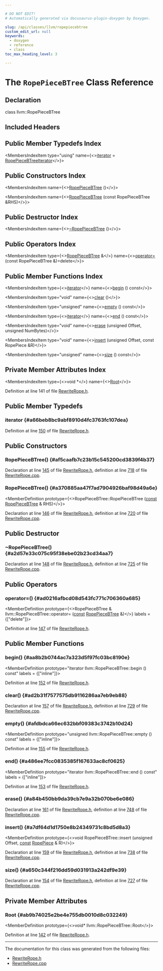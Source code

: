 ```yaml
---

# DO NOT EDIT!
# Automatically generated via docusaurus-plugin-doxygen by Doxygen.

slug: /api/classes/llvm/ropepiecebtree
custom_edit_url: null
keywords:
  - doxygen
  - reference
  - class
toc_max_heading_level: 3

---
```





# The `RopePieceBTree` Class Reference

<DoxygenPage pluginConfig={pluginConfig}>



## Declaration

<CodeBlock>class llvm::RopePieceBTree</CodeBlock>

## Included Headers

<IncludesList>
<IncludesListItem
  filePath="llvm/ADT/RewriteRope.h"
  permalink="/docs/api/files/include/include/llvm/include/llvm/adt/rewriterope-h"
  isLocal="true" />
</IncludesList>

## Public Member Typedefs Index

<MembersIndex>

<MembersIndexItem
  type="using"
  name={<><a href="#a66beb8bc9abf8910d4fc3763fc107dea">iterator</a> = <a href="/docs/api/classes/llvm/ropepiecebtreeiterator">RopePieceBTreeIterator</a></>}>
</MembersIndexItem>

</MembersIndex>

## Public Constructors Index

<MembersIndex>

<MembersIndexItem
  name={<><a href="#af5caafb7c23b15c545200cd3839f4b37">RopePieceBTree</a> ()</>}>
</MembersIndexItem>

<MembersIndexItem
  name={<><a href="#a370885aa47f7ad7904926baf98d49a6e">RopePieceBTree</a> (const RopePieceBTree &amp;RHS)</>}>
</MembersIndexItem>

</MembersIndex>

## Public Destructor Index

<MembersIndex>

<MembersIndexItem
  name={<><a href="#a2d57e33c075c95f38ebe02b23cd34aa7">~RopePieceBTree</a> ()</>}>
</MembersIndexItem>

</MembersIndex>

## Public Operators Index

<MembersIndex>

<MembersIndexItem
  type={<><a href="/docs/api/classes/llvm/ropepiecebtree">RopePieceBTree</a> &amp;</>}
  name={<><a href="#ad0216afbcd08d543fc771c706360a685">operator=</a> (const RopePieceBTree &amp;)=delete</>}>
</MembersIndexItem>

</MembersIndex>

## Public Member Functions Index

<MembersIndex>

<MembersIndexItem
  type={<><a href="#a66beb8bc9abf8910d4fc3763fc107dea">iterator</a></>}
  name={<><a href="#aa8b2b0744ac7a323d5f97fc03bc8190e">begin</a> () const</>}>
</MembersIndexItem>

<MembersIndexItem
  type="void"
  name={<><a href="#ad2b31f7577575db9116286aa7eb9eb88">clear</a> ()</>}>
</MembersIndexItem>

<MembersIndexItem
  type="unsigned"
  name={<><a href="#afdbdca66ec632bbf09383c3742b10d24">empty</a> () const</>}>
</MembersIndexItem>

<MembersIndexItem
  type={<><a href="#a66beb8bc9abf8910d4fc3763fc107dea">iterator</a></>}
  name={<><a href="#a486ee7fcc0835385f167633ac8cf0625">end</a> () const</>}>
</MembersIndexItem>

<MembersIndexItem
  type="void"
  name={<><a href="#a84b450bb9da39cb7e9a32b070be6e086">erase</a> (unsigned Offset, unsigned NumBytes)</>}>
</MembersIndexItem>

<MembersIndexItem
  type="void"
  name={<><a href="#a7df64d1d1750e8b24349731c8bd5d8a3">insert</a> (unsigned Offset, const RopePiece &amp;R)</>}>
</MembersIndexItem>

<MembersIndexItem
  type="unsigned"
  name={<><a href="#a650c344f216dd59d031913a242df9e39">size</a> () const</>}>
</MembersIndexItem>

</MembersIndex>

## Private Member Attributes Index

<MembersIndex>

<MembersIndexItem
  type={<>void &#42;</>}
  name={<><a href="#ab9b74025e2be4e755db0010d8c032249">Root</a></>}>
</MembersIndexItem>

</MembersIndex>


Definition at line 141 of file <a href="/docs/api/files/include/include/llvm/include/llvm/adt/rewriterope-h">RewriteRope.h</a>.

<SectionDefinition>

## Public Member Typedefs

### iterator {#a66beb8bc9abf8910d4fc3763fc107dea}

<MemberDefinition
  prototype="using llvm::RopePieceBTree::iterator =  RopePieceBTreeIterator">

Definition at line <a href="/docs/api/files/include/include/llvm/include/llvm/adt/rewriterope-h/#l00150">150</a> of file <a href="/docs/api/files/include/include/llvm/include/llvm/adt/rewriterope-h">RewriteRope.h</a>.
</MemberDefinition>

</SectionDefinition>

<SectionDefinition>

## Public Constructors

### RopePieceBTree() {#af5caafb7c23b15c545200cd3839f4b37}

<MemberDefinition
  prototype="RopePieceBTree::RopePieceBTree ()">

Declaration at line <a href="/docs/api/files/include/include/llvm/include/llvm/adt/rewriterope-h/#l00145">145</a> of file <a href="/docs/api/files/include/include/llvm/include/llvm/adt/rewriterope-h">RewriteRope.h</a>, definition at line <a href="/docs/api/files/lib/lib/support/rewriterope-cpp/#l00718">718</a> of file <a href="/docs/api/files/lib/lib/support/rewriterope-cpp">RewriteRope.cpp</a>.
</MemberDefinition>

### RopePieceBTree() {#a370885aa47f7ad7904926baf98d49a6e}

<MemberDefinition
  prototype={<>RopePieceBTree::RopePieceBTree (<a href="/docs/api/files/lib/lib/target/lib/target/aarch64/aarch64promoteconstant-cpp/#a90f8350fecae261c25be85d38b451bff">const</a> <a href="/docs/api/classes/llvm/ropepiecebtree">RopePieceBTree</a> &amp; RHS)</>}>

Declaration at line <a href="/docs/api/files/include/include/llvm/include/llvm/adt/rewriterope-h/#l00146">146</a> of file <a href="/docs/api/files/include/include/llvm/include/llvm/adt/rewriterope-h">RewriteRope.h</a>, definition at line <a href="/docs/api/files/lib/lib/support/rewriterope-cpp/#l00720">720</a> of file <a href="/docs/api/files/lib/lib/support/rewriterope-cpp">RewriteRope.cpp</a>.
</MemberDefinition>

</SectionDefinition>

<SectionDefinition>

## Public Destructor

### ~RopePieceBTree() {#a2d57e33c075c95f38ebe02b23cd34aa7}

<MemberDefinition
  prototype="RopePieceBTree::~RopePieceBTree ()">

Declaration at line <a href="/docs/api/files/include/include/llvm/include/llvm/adt/rewriterope-h/#l00148">148</a> of file <a href="/docs/api/files/include/include/llvm/include/llvm/adt/rewriterope-h">RewriteRope.h</a>, definition at line <a href="/docs/api/files/lib/lib/support/rewriterope-cpp/#l00725">725</a> of file <a href="/docs/api/files/lib/lib/support/rewriterope-cpp">RewriteRope.cpp</a>.
</MemberDefinition>

</SectionDefinition>

<SectionDefinition>

## Public Operators

### operator=() {#ad0216afbcd08d543fc771c706360a685}

<MemberDefinition
  prototype={<>RopePieceBTree &amp; llvm::RopePieceBTree::operator= (<a href="/docs/api/files/lib/lib/target/lib/target/aarch64/aarch64promoteconstant-cpp/#a90f8350fecae261c25be85d38b451bff">const</a> <a href="/docs/api/classes/llvm/ropepiecebtree">RopePieceBTree</a> &amp;)</>}
  labels = {["delete"]}>

Definition at line <a href="/docs/api/files/include/include/llvm/include/llvm/adt/rewriterope-h/#l00147">147</a> of file <a href="/docs/api/files/include/include/llvm/include/llvm/adt/rewriterope-h">RewriteRope.h</a>.
</MemberDefinition>

</SectionDefinition>

<SectionDefinition>

## Public Member Functions

### begin() {#aa8b2b0744ac7a323d5f97fc03bc8190e}

<MemberDefinition
  prototype="iterator llvm::RopePieceBTree::begin () const"
  labels = {["inline"]}>

Definition at line <a href="/docs/api/files/include/include/llvm/include/llvm/adt/rewriterope-h/#l00152">152</a> of file <a href="/docs/api/files/include/include/llvm/include/llvm/adt/rewriterope-h">RewriteRope.h</a>.
</MemberDefinition>

### clear() {#ad2b31f7577575db9116286aa7eb9eb88}

<MemberDefinition
  prototype="void RopePieceBTree::clear ()">

Declaration at line <a href="/docs/api/files/include/include/llvm/include/llvm/adt/rewriterope-h/#l00157">157</a> of file <a href="/docs/api/files/include/include/llvm/include/llvm/adt/rewriterope-h">RewriteRope.h</a>, definition at line <a href="/docs/api/files/lib/lib/support/rewriterope-cpp/#l00729">729</a> of file <a href="/docs/api/files/lib/lib/support/rewriterope-cpp">RewriteRope.cpp</a>.
</MemberDefinition>

### empty() {#afdbdca66ec632bbf09383c3742b10d24}

<MemberDefinition
  prototype="unsigned llvm::RopePieceBTree::empty () const"
  labels = {["inline"]}>

Definition at line <a href="/docs/api/files/include/include/llvm/include/llvm/adt/rewriterope-h/#l00155">155</a> of file <a href="/docs/api/files/include/include/llvm/include/llvm/adt/rewriterope-h">RewriteRope.h</a>.
</MemberDefinition>

### end() {#a486ee7fcc0835385f167633ac8cf0625}

<MemberDefinition
  prototype="iterator llvm::RopePieceBTree::end () const"
  labels = {["inline"]}>

Definition at line <a href="/docs/api/files/include/include/llvm/include/llvm/adt/rewriterope-h/#l00153">153</a> of file <a href="/docs/api/files/include/include/llvm/include/llvm/adt/rewriterope-h">RewriteRope.h</a>.
</MemberDefinition>

### erase() {#a84b450bb9da39cb7e9a32b070be6e086}

<MemberDefinition
  prototype="void RopePieceBTree::erase (unsigned Offset, unsigned NumBytes)">

Declaration at line <a href="/docs/api/files/include/include/llvm/include/llvm/adt/rewriterope-h/#l00161">161</a> of file <a href="/docs/api/files/include/include/llvm/include/llvm/adt/rewriterope-h">RewriteRope.h</a>, definition at line <a href="/docs/api/files/lib/lib/support/rewriterope-cpp/#l00748">748</a> of file <a href="/docs/api/files/lib/lib/support/rewriterope-cpp">RewriteRope.cpp</a>.
</MemberDefinition>

### insert() {#a7df64d1d1750e8b24349731c8bd5d8a3}

<MemberDefinition
  prototype={<>void RopePieceBTree::insert (unsigned Offset, <a href="/docs/api/files/lib/lib/target/lib/target/aarch64/aarch64promoteconstant-cpp/#a90f8350fecae261c25be85d38b451bff">const</a> <a href="/docs/api/structs/llvm/ropepiece">RopePiece</a> &amp; R)</>}>

Declaration at line <a href="/docs/api/files/include/include/llvm/include/llvm/adt/rewriterope-h/#l00159">159</a> of file <a href="/docs/api/files/include/include/llvm/include/llvm/adt/rewriterope-h">RewriteRope.h</a>, definition at line <a href="/docs/api/files/lib/lib/support/rewriterope-cpp/#l00738">738</a> of file <a href="/docs/api/files/lib/lib/support/rewriterope-cpp">RewriteRope.cpp</a>.
</MemberDefinition>

### size() {#a650c344f216dd59d031913a242df9e39}

<MemberDefinition
  prototype="unsigned RopePieceBTree::size () const">

Declaration at line <a href="/docs/api/files/include/include/llvm/include/llvm/adt/rewriterope-h/#l00154">154</a> of file <a href="/docs/api/files/include/include/llvm/include/llvm/adt/rewriterope-h">RewriteRope.h</a>, definition at line <a href="/docs/api/files/lib/lib/support/rewriterope-cpp/#l00727">727</a> of file <a href="/docs/api/files/lib/lib/support/rewriterope-cpp">RewriteRope.cpp</a>.
</MemberDefinition>

</SectionDefinition>

<SectionDefinition>

## Private Member Attributes

### Root {#ab9b74025e2be4e755db0010d8c032249}

<MemberDefinition
  prototype={<>void&#42; llvm::RopePieceBTree::Root</>}>

Definition at line <a href="/docs/api/files/include/include/llvm/include/llvm/adt/rewriterope-h/#l00142">142</a> of file <a href="/docs/api/files/include/include/llvm/include/llvm/adt/rewriterope-h">RewriteRope.h</a>.
</MemberDefinition>

</SectionDefinition>

<hr/>

The documentation for this class was generated from the following files:

<ul>
<li><a href="/docs/api/files/include/include/llvm/include/llvm/adt/rewriterope-h">RewriteRope.h</a></li>
<li><a href="/docs/api/files/lib/lib/support/rewriterope-cpp">RewriteRope.cpp</a></li>
</ul>

</DoxygenPage>
